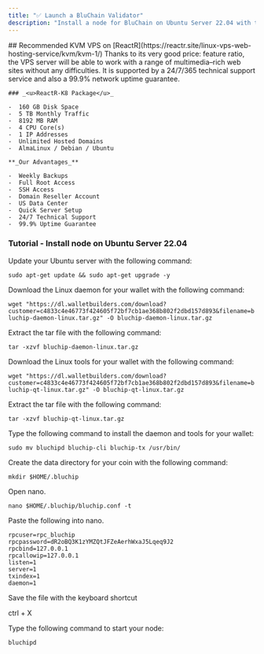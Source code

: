 ```yaml
---
title: "✅ Launch a BluChain Validator"
description: "Install a node for BluChain on Ubuntu Server 22.04 with the following tutorial."
---
```


<Info>
  ## Recommended KVM VPS on [ReactR](https://reactr.site/linux-vps-web-hosting-service/kvm/kvm-1/) 

  <Card title="ReactR-K8" icon="server" iconType="regular" href="https://reactr.site/linux-vps-web-hosting-service/kvm/kvm-8/" cta="$28.00/month">
    Thanks to its very good price: feature ratio, the VPS server will be able to work with a range of multimedia–rich web sites without any difficulties. It is supported by a 24/7/365 technical support service and also a 99.9% network uptime guarantee.

    ### _<u>ReactR-K8 Package</u>_

    -  160 GB Disk Space
    -  5 TB Monthly Traffic
    -  8192 MB RAM
    -  4 CPU Core(s)
    -  1 IP Addresses
    -  Unlimited Hosted Domains
    -  AlmaLinux / Debian / Ubuntu

    **_Our Advantages_**

    -  Weekly Backups
    -  Full Root Access
    -  SSH Access
    -  Domain Reseller Account
    -  US Data Center
    -  Quick Server Setup
    -  24/7 Technical Support
    -  99.9% Uptime Guarantee
  </Card>
</Info>

### **Tutorial - Install node on Ubuntu Server 22.04**

Update your Ubuntu server with the following command:

`sudo apt-get update && sudo apt-get upgrade -y`

Download the Linux daemon for your wallet with the following command:

`wget "https://dl.walletbuilders.com/download?customer=c4833c4e46773f424605f72bf7cb1ae368b802f2dbd157d893&filename=bluchip-daemon-linux.tar.gz" -O bluchip-daemon-linux.tar.gz`

Extract the tar file with the following command:

`tar -xzvf bluchip-daemon-linux.tar.gz`

Download the Linux tools for your wallet with the following command:

`wget "https://dl.walletbuilders.com/download?customer=c4833c4e46773f424605f72bf7cb1ae368b802f2dbd157d893&filename=bluchip-qt-linux.tar.gz" -O bluchip-qt-linux.tar.gz`

Extract the tar file with the following command:

`tar -xzvf bluchip-qt-linux.tar.gz`

Type the following command to install the daemon and tools for your wallet:

`sudo mv bluchipd bluchip-cli bluchip-tx /usr/bin/`

Create the data directory for your coin with the following command:

`mkdir $HOME/.bluchip`

Open nano.

`nano $HOME/.bluchip/bluchip.conf -t`

Paste the following into nano.

`rpcuser=rpc_bluchip`\
`rpcpassword=dR2oBQ3K1zYMZQtJFZeAerhWxaJ5Lqeq9J2`\
`rpcbind=127.0.0.1`\
`rpcallowip=127.0.0.1`\
`listen=1`\
`server=1`\
`txindex=1`\
`daemon=1`

Save the file with the keyboard shortcut 

ctrl \+ X

Type the following command to start your node:

`bluchipd`